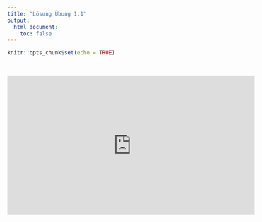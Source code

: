 ```yaml
---
title: "Lösung Übung 1.1"
output: 
  html_document: 
    toc: false
---
```


```r
knitr::opts_chunk$set(echo = TRUE)
```

<br>

<iframe width="560" height="315" src="https://www.youtube.com/embed/L5jdBBSIBmA" title="YouTube video player" frameborder="0" allow="accelerometer; autoplay; clipboard-write; encrypted-media; gyroscope; picture-in-picture" allowfullscreen></iframe>